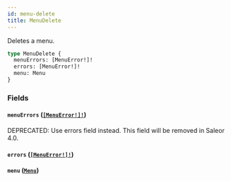 ```yaml
---
id: menu-delete
title: MenuDelete
---
```


Deletes a menu.

```graphql
type MenuDelete {
  menuErrors: [MenuError!]!
  errors: [MenuError!]!
  menu: Menu
}
```

### Fields

#### `menuErrors` ([`[MenuError!]!`](../../../developer/api-reference/objects/menu-error))

<span class="badge badge--warning">DEPRECATED: Use errors field instead. This field will be removed in Saleor 4.0.</span>

#### `errors` ([`[MenuError!]!`](../../../developer/api-reference/objects/menu-error))

#### `menu` ([`Menu`](../../../developer/api-reference/objects/menu))
